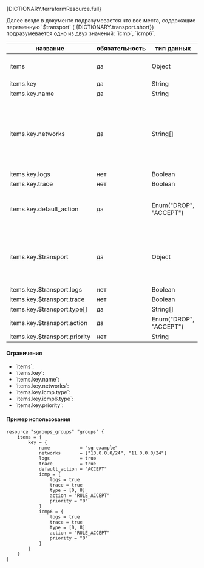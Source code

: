 
<div className="paragraph">
  <p>{DICTIONARY.terraformResource.full}</p>
</div>
<div className="paragraph">
  Далее везде в документе подразумевается что все места, содержащие переменную `$transport` (
  {DICTIONARY.transport.short}) подразумевается одно из двух значений: `icmp`, `icmp6`.
</div>

<div className="scrollable-x">
  <table>
    <thead>
      <tr>
        <th>название</th>
        <th>обязательность</th>
        <th>тип данных</th>
        <th>доп. описание</th>
      </tr>
    </thead>
    <tbody>
      <tr>
        <td>items</td>
        <td>да</td>
        <td>Object</td>
        <td>Cписок ресурсов создаваемые terraform ресурсом.</td>
      </tr>
      <tr>
        <td>items.key</td>
        <td>да</td>
        <td>String</td>
        <td>Уникальный ключ блока items.</td>
      </tr>
      <tr>
        <td>items.key.name</td>
        <td>да</td>
        <td>String</td>
        <td>Имя Security Group.</td>
      </tr>
      <tr>
        <td>items.key.networks</td>
        <td>да</td>
        <td>String[]</td>
        <td>
          Список содержащий имена подсетей которые включены в указанную группу безопасности. Т.к. описывается
          имплементация Terrafom module в Terraform resource то имя Networks совпадает с CIDR хотя им не является.
        </td>
      </tr>
      <tr>
        <td>items.key.logs</td>
        <td>нет</td>
        <td>Boolean</td>
        <td>{DICTIONARY.log.short}</td>
      </tr>
      <tr>
        <td>items.key.trace</td>
        <td>нет</td>
        <td>Boolean</td>
        <td>{DICTIONARY.trace.short}</td>
      </tr>
      <tr>
        <td>items.key.default_action</td>
        <td>да</td>
        <td>Enum("DROP", "ACCEPT")</td>
        <td>
          Определяет действие по умолчанию для пакетов, не соответствующих ни одному из установленных правил в цепочке.
        </td>
      </tr>
      <tr>
        <td>items.key.$transport</td>
        <td>да</td>
        <td>Object</td>
        <td>
          Структура, описывающая взаимодействие с ICMP-трафиком по умолчанию. Для обработки ICMP-трафика добавляется
          соответствующее правило в начало цепочки.
        </td>
      </tr>
      <tr>
        <td>items.key.$transport.logs</td>
        <td>нет</td>
        <td>Boolean</td>
        <td>{DICTIONARY.log.short}</td>
      </tr>
      <tr>
        <td>items.key.$transport.trace</td>
        <td>нет</td>
        <td>Boolean</td>
        <td>{DICTIONARY.trace.short}</td>
      </tr>
      <tr>
        <td>items.key.$transport.type[]</td>
        <td>да</td>
        <td>String[]</td>
        <td>{DICTIONARY.icmpTypes.short}</td>
      </tr>
      <tr>
        <td>items.key.$transport.action</td>
        <td>да</td>
        <td>Enum("DROP", "ACCEPT")</td>
        <td>{DICTIONARY.action.short}</td>
      </tr>
      <tr>
        <td>items.key.$transport.priority</td>
        <td>нет</td>
        <td>String</td>
        <td>{DICTIONARY.priority.short}</td>
      </tr>
    </tbody>
  </table>
</div>

#### Ограничения

<ul>
  <li>
    `items`:
    <Restrictions data={RESTRICTIONS.items} />
  </li>
  <li>
    `items.key`:
    <Restrictions data={RESTRICTIONS.itemsRuleName_sg} />
  </li>
  <li>
    `items.key.name`:
    <Restrictions data={RESTRICTIONS.name} />
  </li>
  <li>
    `items.key.networks`:
    <Restrictions data={RESTRICTIONS.cidr} />
  </li>
  <li>
    `items.key.icmp.type`:
    <Restrictions data={RESTRICTIONS.icmpType} />
  </li>
  <li>
    `items.key.icmp6.type`:
    <Restrictions data={RESTRICTIONS.icmpType} />
  </li>
  <li>
    `items.key.priority`:
    <Restrictions data={RESTRICTIONS.priority} />
  </li>
</ul>

#### Пример использования

```hcl
resource "sgroups_groups" "groups" {
    items = {
        key = {
            name           = "sg-example"
            networks       = ["10.0.0.0/24", "11.0.0.0/24"]
            logs           = true
            trace          = true
            default_action = "ACCEPT"
            icmp = {
                logs = true
                trace = true
                type = [0, 8]
                action = "RULE_ACCEPT"
                priority = "0"
            }
            icmp6 = {
                logs = true
                trace = true
                type = [0, 8]
                action = "RULE_ACCEPT"
                priority = "0"
            }
        }
    }
}
```
